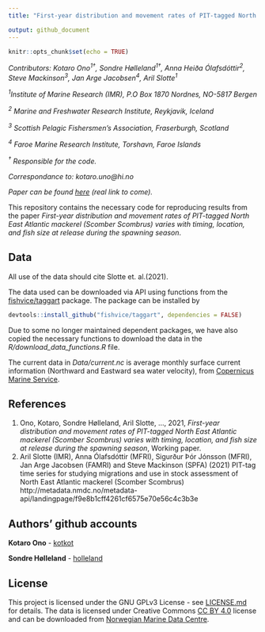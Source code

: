 ```yaml
---
title: "First-year distribution and movement rates of PIT-tagged North East Atlantic mackerel (Scomber Scombrus) varies with timing, location, and fish size at release during the spawning season"

output: github_document
---
```


```r
knitr::opts_chunk$set(echo = TRUE)
```



*Contributors: Kotaro Ono<sup>1†</sup>, Sondre Hølleland<sup>1†</sup>, Anna Heiða Ólafsdóttir<sup>2</sup>, Steve Mackinson<sup>3</sup>, Jan Arge Jacobsen<sup>4</sup>, Aril Slotte<sup>1</sup>* 

  *<sup>1</sup>Institute of Marine Research (IMR), P.O Box 1870 Nordnes, NO-5817 Bergen* 
  
  *<sup>2</sup> Marine and Freshwater Research Institute, Reykjavik, Iceland*
  
  *<sup>3</sup> Scottish Pelagic Fishersmen’s Association, Fraserburgh, Scotland*
  
  *<sup>4</sup> Faroe Marine Research Institute, Torshavn, Faroe Islands*
  
  *<sup>†</sup> Responsible for the code.* 

  *Correspondance to: kotaro.uno@hi.no*
 
 *Paper can be found [here](https://www.hi.no) (real link to come).*

This repository contains the necessary code for reproducing results from the paper *First-year distribution and movement rates of PIT-tagged North East Atlantic mackerel (Scomber Scombrus) varies with timing, location, and fish size at release during the spawning season*. 

## Data 
All use of the data should cite Slotte et. al.(2021). 

The data used can be downloaded via API using functions from the [fishvice/taggart](https://github.com/fishvice/taggart) package. The package can be installed by 
```r
devtools::install_github("fishvice/taggart", dependencies = FALSE)
```
Due to some no longer maintained dependent packages, we have also copied the necessary functions to download the data in the *R/download_data_functions.R* file. 

The current data in *Data/current.nc* is average monthly surface current information (Northward and Eastward sea water velocity), from [Copernicus Marine Service](http://marine.copernicus.eu). 


## References

1. Ono, Kotaro, Sondre Hølleland, Aril Slotte, ..., 2021, *First-year distribution and movement rates of PIT-tagged North East Atlantic mackerel (Scomber Scombrus) varies with timing, location, and fish size at release during the spawning season*, Working paper. 
2. Aril Slotte (IMR), Anna Ólafsdóttir (MFRI), Sigurður Þór Jónsson (MFRI), Jan Arge Jacobsen (FAMRI) and Steve Mackinson (SPFA) (2021) PIT-tag time series for studying migrations and use in stock assessment of North East Atlantic mackerel (Scomber Scombrus) http://metadata.nmdc.no/metadata-api/landingpage/f9e8b1cff4261cf6575e70e56c4c3b3e




## Authors' github accounts

**Kotaro Ono** - [kotkot](https://github.com/kotkot)

**Sondre Hølleland** - [holleland](https://github.com/holleland)

## License

This project is licensed under the GNU GPLv3 License - see [LICENSE.md](LICENSE.md) for details. 
The data is licensed under Creative Commons [CC BY 4.0](https://creativecommons.org/licenses/by/4.0/) license and can be downloaded from [Norwegian Marine Data Centre](http://metadata.nmdc.no/metadata-api/landingpage/f9e8b1cff4261cf6575e70e56c4c3b3e). 



